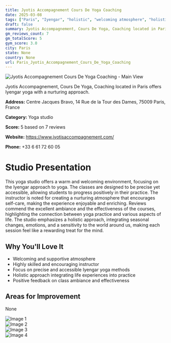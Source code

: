 ```yaml
---
title: Jyotis Accompagnement Cours De Yoga Coaching
date: 2025-03-08
tags: ["Paris", "Iyengar", "holistic", "welcoming atmosphere", "holistic approach", "Paris"]  
draft: false
summary: Jyotis Accompagnement, Cours De Yoga, Coaching located in Paris offers Iyengar yoga with a nurturing approach.
gm_reviews_count: 7
gm_totalScore: 5
gym_score: 3.0
city: Paris
state: None
country: None
url: Paris_Jyotis_Accompagnement_Cours_De_Yoga_Coaching
---
```


<div className="aspect-[16/9] relative my-8">
  <img 
    src="https://lh5.googleusercontent.com/p/AF1QipNI3iOc2Co_p5cWaNgDe7OXuqAQdtVHJPZcWqAk=w1920-h1080-k-no"
    alt="Jyotis Accompagnement Cours De Yoga Coaching - Main View"
    className="object-cover absolute inset-0 w-full h-full rounded-lg"
  />
</div>

Jyotis Accompagnement, Cours De Yoga, Coaching located in Paris offers Iyengar yoga with a nurturing approach.

**Address:** Centre Jacques Bravo, 14 Rue de la Tour des Dames, 75009 Paris, France

**Category:** Yoga studio

**Score:** 5 based on 7 reviews

**Website:** https://www.jyotisaccompagnement.com/

**Phone:** +33 6 61 72 60 05

# Studio Presentation

This yoga studio offers a warm and welcoming environment, focusing on the Iyengar approach to yoga. The classes are designed to be precise yet accessible, allowing students to progress positively in their practice. The instructor is noted for creating a nurturing atmosphere that encourages self-care, making the experience enjoyable and enriching. Reviews commend the excellent ambiance and the effectiveness of the courses, highlighting the connection between yoga practice and various aspects of life. The studio emphasizes a holistic approach, integrating seasonal changes, emotions, and a sensitivity to the world around us, making each session feel like a rewarding treat for the mind.


## Why You'll Love It

- Welcoming and supportive atmosphere
- Highly skilled and encouraging instructor
- Focus on precise and accessible Iyengar yoga methods
- Holistic approach integrating life experiences into practice
- Positive feedback on class ambiance and effectiveness

## Areas for Improvement

None

<div className="grid grid-cols-1 xl:grid-cols-2 gap-4 my-8">
<div className="aspect-[4/3] relative"><img src="https://lh5.googleusercontent.com/p/AF1QipN-dUcSbaqMrtBGDyVkJ_eDJFPJblp1I3sZFF_Q=w1920-h1080-k-no" alt="Image 1" className="object-cover absolute inset-0 w-full h-full rounded-lg" /></div>
<div className="aspect-[4/3] relative"><img src="https://lh5.googleusercontent.com/p/AF1QipN0W1Q_0k8XozQFL21ZaHSCTk0tcVXnOQoxsdcm=w1920-h1080-k-no" alt="Image 2" className="object-cover absolute inset-0 w-full h-full rounded-lg" /></div>
<div className="aspect-[4/3] relative"><img src="https://lh5.googleusercontent.com/p/AF1QipMa6fFhCpyR2owARFPS7cwN5sHmDMbGMqufeB1e=w1920-h1080-k-no" alt="Image 3" className="object-cover absolute inset-0 w-full h-full rounded-lg" /></div>
<div className="aspect-[4/3] relative"><img src="https://lh5.googleusercontent.com/p/AF1QipOd_7TILD80mHAtult_AOJMzKVcfs6z59Ejt6-7=w1920-h1080-k-no" alt="Image 4" className="object-cover absolute inset-0 w-full h-full rounded-lg" /></div>
</div>